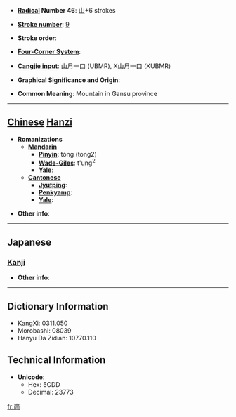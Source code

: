 * '''[[Wiktionary:Chinese radical index| Radical]] Number 46''': [[Wiktionary:Chinese radical index 山|山]]+6 strokes

* '''[[Wiktionary:Chinese total strokes index|Stroke number]]''': [[Wiktionary:Chinese total strokes index 9|9]]

* '''Stroke order''': 

* '''[[Wiktionary:Chinese four corner index|Four-Corner System]]''': 

* '''[[Wiktionary:Chinese Cangjie index|Cangjie input]]''': 山月一口 (UBMR), X山月一口 (XUBMR)

* '''Graphical Significance and Origin''': 

* '''Common Meaning''': Mountain in Gansu province

----

== [[Chinese]] [[Hanzi]] ==

* '''Romanizations'''
** '''[[Mandarin]]'''
*** '''[[Pinyin]]''': tóng (tong2)
*** '''[[Wade-Giles]]''': t'ung<sup>2</sup>
*** '''[[Yale]]''': 
** '''[[Cantonese]]'''
*** '''[[Jyutping]]''':
*** '''[[Penkyamp]]''': 
*** '''[[Yale]]''': 

* '''Other info''': 

----

==Japanese==
===[[Kanji]]===
{{kanji|on readings=[[とう]] (tō), [[ず]] (zu)|kun readings=[[えびす]] (ebisu)}}

* '''Other info''':  

----

== Dictionary Information ==

* KangXi: 0311.050
* Morobashi: 08039
* Hanyu Da Zidian: 10770.110

== Technical Information ==

* '''Unicode''':
** Hex: 5CDD
** Decimal: 23773

[[fr:峝]]